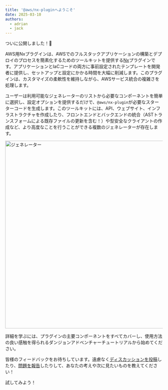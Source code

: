 ```yaml
---
title: '@aws/nx-pluginへようこそ'
date: 2025-03-10
authors:
  - adrian
  - jack
---
```


ついに公開しました！🚀

AWS用Nxプラグインは、AWSでのフルスタックアプリケーションの構築とデプロイのプロセスを簡素化するためのツールキットを提供する[Nx](https://nx.dev/)プラグインです。アプリケーションとIaCコードの両方に事前設定されたテンプレートを開発者に提供し、セットアップと設定にかかる時間を大幅に削減します。このプラグインは、カスタマイズの柔軟性を維持しながら、AWSサービス統合の複雑さを処理します。

ユーザーは利用可能なジェネレーターのリストから必要なコンポーネントを簡単に選択し、設定オプションを提供するだけで、`@aws/nx-plugin`が必要なスターターコードを生成します。このツールキットには、API、ウェブサイト、インフラストラクチャを作成したり、フロントエンドとバックエンドの統合（ASTトランスフォームによる既存ファイルの更新を含む！）や型安全なクライアントの作成など、より高度なことを行うことができる複数のジェネレーターが存在します。

<Image src={websiteGeneratorGif} alt="ジェネレーター" width="800" height="600" />

詳細を学ぶには、プラグインの主要コンポーネントをすべてカバーし、使用方法の良い感触を得られる<Link path="get_started/tutorials/dungeon-game/overview">ダンジョンアドベンチャーチュートリアル</Link>から始めてください。

皆様のフィードバックをお待ちしています。遠慮なく[ディスカッションを投稿](https://github.com/awslabs/nx-plugin-for-aws/discussions)したり、[問題を報告](https://github.com/awslabs/nx-plugin-for-aws/issues)したりして、あなたの考えや次に見たいものを教えてください！

<Link type="button" path="get_started/tutorials/dungeon-game/overview">試してみよう！</Link>
